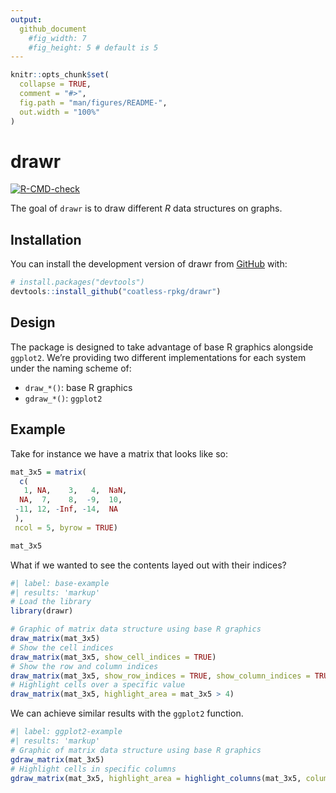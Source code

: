 ```yaml
---
output:
  github_document
    #fig_width: 7
    #fig_height: 5 # default is 5
---
```


<!-- README.md is generated from README.Rmd. Please edit that file -->

```r
knitr::opts_chunk$set(
  collapse = TRUE,
  comment = "#>",
  fig.path = "man/figures/README-",
  out.width = "100%"
)
```

# drawr

<!-- badges: start -->
[![R-CMD-check](https://github.com/coatless-rpkg/drawr/actions/workflows/R-CMD-check.yaml/badge.svg)](https://github.com/coatless-rpkg/drawr/actions/workflows/R-CMD-check.yaml)
<!-- badges: end -->

The goal of `drawr` is to draw different _R_ data structures on graphs.

## Installation

You can install the development version of drawr from [GitHub](https://github.com/) with:

``` r
# install.packages("devtools")
devtools::install_github("coatless-rpkg/drawr")
```

## Design

The package is designed to take advantage of base R graphics alongside `ggplot2`.
We're providing two different implementations for each system under the
naming scheme of:

- `draw_*()`: base R graphics
- `gdraw_*()`: `ggplot2`

## Example

Take for instance we have a matrix that looks like so: 

```r
mat_3x5 = matrix(
  c(
   1, NA,    3,   4,  NaN, 
  NA,  7,    8,  -9,  10, 
 -11, 12, -Inf, -14,  NA
 ),
 ncol = 5, byrow = TRUE)

mat_3x5
```

What if we wanted to see the contents layed out with their indices?

```r
#| label: base-example
#| results: 'markup'
# Load the library
library(drawr)

# Graphic of matrix data structure using base R graphics
draw_matrix(mat_3x5)
# Show the cell indices
draw_matrix(mat_3x5, show_cell_indices = TRUE)
# Show the row and column indices
draw_matrix(mat_3x5, show_row_indices = TRUE, show_column_indices = TRUE)
# Highlight cells over a specific value
draw_matrix(mat_3x5, highlight_area = mat_3x5 > 4)
```

We can achieve similar results with the `ggplot2` function. 

```r
#| label: ggplot2-example
#| results: 'markup'
# Graphic of matrix data structure using base R graphics
gdraw_matrix(mat_3x5)
# Highlight cells in specific columns
gdraw_matrix(mat_3x5, highlight_area = highlight_columns(mat_3x5, columns = 2:4))
```



